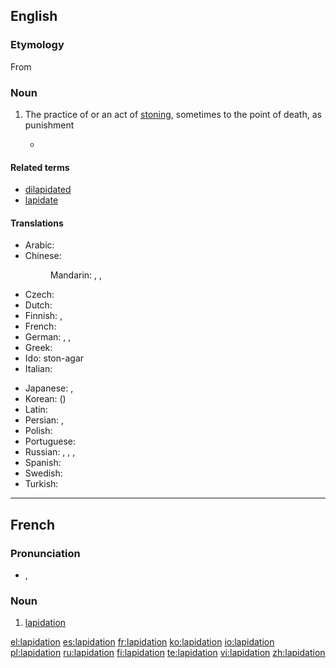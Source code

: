 ==English==

===Etymology===
From {{etyl|la|en}} {{term|lapis||stone|lang=la}}

===Noun===
{{en-noun}}

# {{legal}} The practice of or an act of [[stoning]], sometimes to the point of death, as punishment
#* {{quote-news|title=International Women’s Day, another day of repression for women|work=亚州新闻 |date=Mar 6|year=2007|passage=The five women on trial were almost all activists for the full repeal (not just a moratorium) of '''lapidation''', ie stoning, from Iran’s law books.}}

====Related terms====
* [[dilapidated]]
* [[lapidate]]

====Translations====
{{trans-top|act of stoning, sometimes to the point of death}}
* Arabic: {{t-|ar|رجم|m|tr=rajm}}
* Chinese:
*: Mandarin: {{t|cmn|石刑|tr=shíxíng|sc=Hani}}, {{t|cmn|投石刑|tr=tóushíxíng|sc=Hani}}, {{t|cmn|投石|tr=tóushí|sc=Hani}}
* Czech: {{t-|cs|kamenování}}
* Dutch: {{t+|nl|steniging|f}}
* Finnish: {{t-|fi|kivittäminen}}, {{t-|fi|kivitys}}
* French: {{t+|fr|lapidation|f}}
* German: {{t+|de|Steinigung|f}}, {{qualifier|from Arabic}} {{t-|de|Radschm|m}}, {{t-|de|Lapidation|f}}
* Greek: {{t+|el|λιθοβολισμός|m|tr=lithobolismós}}
* Ido: ston-agar
* Italian: {{t+|it|lapidazione|f}}
{{trans-mid}}
* Japanese: {{t-|ja|石打ち|tr=いしうち, ishi-uchi}}, {{t-|ja|石撃ち|tr=いしうち, ishi-uchi}}
* Korean: {{t-|ko|투석형|tr=tuseokhyeong|sc=Hang}} ({{t-|ko|投石刑|sc=Hani}})
* Latin: {{t-|la|lapidatio|f}}
* Persian: {{t+|fa|سنگسار|tr=sangsâr}}, {{t+|fa|رجم|tr=rajm}}
* Polish: {{t-|pl|ukamienowanie|n}}
* Portuguese: {{t-|pt|lapidação|f}}
* Russian: {{t-|ru|побивание камнями|n|tr=pobivánije kamnjámi}}, {{t-|ru|забрасывание камнями|n|tr=zabrásyvanije kamnjámi}}, {{t-|ru|лапидация|f|tr=lapidácija}}, {{qualifier|from Arabic}} {{t-|ru|раджм|m|tr=radžm}}
* Spanish: {{t+|es|lapidación|f}}
* Swedish: {{t+|sv|stening|c}}
* Turkish: {{t+|tr|recm}}
{{trans-bottom}}

----

==French==

===Pronunciation===
* {{IPA|/la.pi.da.sjɔ̃/|lang=fr}}, {{X-SAMPA|/la.pi.da.sjO~/}}

===Noun===
{{fr-noun|f}}

# [[#English|lapidation]]

[[el:lapidation]]
[[es:lapidation]]
[[fr:lapidation]]
[[ko:lapidation]]
[[io:lapidation]]
[[pl:lapidation]]
[[ru:lapidation]]
[[fi:lapidation]]
[[te:lapidation]]
[[vi:lapidation]]
[[zh:lapidation]]